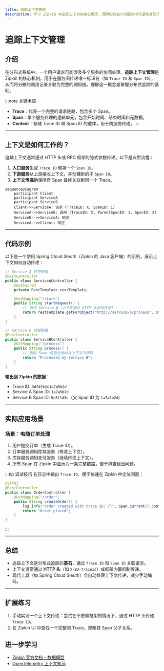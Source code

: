 ```yaml
---
title: 追踪上下文管理
description: 学习 Zipkin 中追踪上下文的核心概念，理解如何在不同服务间传递和关联请求的完整调用链。
---
```


# 追踪上下文管理

## 介绍

在分布式系统中，一个用户请求可能涉及多个服务的协同处理。**追踪上下文管理**是 Zipkin 的核心机制，用于在服务间传递唯一标识符（如 `Trace ID` 和 `Span ID`），从而将分散的调用记录关联为完整的调用链。理解这一概念是掌握分布式追踪的基础。

:::note 关键术语
- **Trace**：代表一个完整的请求链路，包含多个 Span。
- **Span**：单个服务处理的逻辑单元，包含开始时间、结束时间和元数据。
- **Context**：存储 Trace ID 和 Span ID 的载体，用于跨服务传递。
:::

---

## 上下文是如何工作的？

追踪上下文通常通过 HTTP 头或 RPC 框架的隐式参数传递。以下是典型流程：

1. **入口服务**生成 `Trace ID` 和第一个 `Span ID`。
2. **下游服务**从上游接收上下文，并创建新的子 `Span ID`。
3. **上下文传递**确保所有 Span 最终关联到同一个 Trace。

```mermaid
sequenceDiagram
    participant Client
    participant ServiceA
    participant ServiceB
    Client->>ServiceA: 请求 (TraceID: X, SpanID: 1)
    ServiceA->>ServiceB: 调用 (TraceID: X, ParentSpanID: 1, SpanID: 2)
    ServiceB-->>ServiceA: 响应
    ServiceA-->>Client: 响应
```

---

## 代码示例

以下是一个使用 Spring Cloud Sleuth（Zipkin 的 Java 客户端）的示例，展示上下文如何自动传递：

```java
// Service A 的控制器
@RestController
public class ServiceAController {
    @Autowired
    private RestTemplate restTemplate;

    @GetMapping("/start")
    public String startRequest() {
        // 访问 Service B（上下文通过 HTTP 头自动传递）
        return restTemplate.getForObject("http://service-b/process", String.class);
    }
}

// Service B 的控制器
@RestController
public class ServiceBController {
    @GetMapping("/process")
    public String process() {
        // 当前 Span 信息会自动从上下文中获取
        return "Processed by Service B";
    }
}
```

**输出到 Zipkin 的数据**：
- Trace ID: `3df45b2c1a7a5b2d`
- Service A Span ID: `1a7a5b2d`
- Service B Span ID: `5e8f1d3c`（父 Span ID 为 `1a7a5b2d`）

---

## 实际应用场景

### 场景：电商订单处理
1. 用户提交订单（生成 Trace ID）。
2. 订单服务调用库存服务（传递上下文）。
3. 库存服务调用支付服务（继续传递上下文）。
4. 所有 Span 在 Zipkin 中显示为一条完整链路，便于排查延迟问题。

:::tip 调试技巧
在日志中输出 `Trace ID`，便于快速在 Zipkin 中定位问题：
```java
@Slf4j
@RestController
public class OrderController {
    @GetMapping("/order")
    public String createOrder() {
        log.info("Order created with trace ID: {}", Span.current().context().traceId());
        return "Order placed";
    }
}
```
:::

---

## 总结

- 追踪上下文是分布式追踪的**基石**，通过 `Trace ID` 和 `Span ID` 关联请求。
- 上下文通常通过 **HTTP 头**（如 `X-B3-TraceId`）或框架内置机制传递。
- 现代工具（如 Spring Cloud Sleuth）会自动处理上下文传递，减少手动编码。

---

## 扩展练习
1. 手动实现一个上下文传递：尝试在不依赖框架的情况下，通过 HTTP 头传递 `Trace ID`。
2. 在 Zipkin UI 中查找一个完整的 Trace，观察其 Span 父子关系。

## 进一步学习
- [Zipkin 官方文档 - 数据模型](https://zipkin.io/pages/data_model.html)
- [OpenTelemetry 上下文规范](https://opentelemetry.io/docs/concepts/context/)